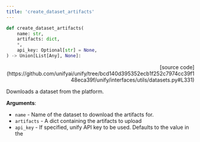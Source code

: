 ```yaml
---
title: 'create_dataset_artifacts'
---
```


```python
def create_dataset_artifacts(
    name: str,
    artifacts: dict,
    *,
    api_key: Optional[str] = None,
) -> Union[List[Any], None]:
```

<p align="right">[source code](https://github.com/unifyai/unify/tree/bcd140d395352ecb1f252c7974cc39f148eca39f/unify/interfaces/utils/datasets.py#L331)</p>

Downloads a dataset from the platform.

**Arguments**:

- `name` - Name of the dataset to download the artifacts for.
- `artifacts` - A dict containing the artifacts to upload
- `api_key` - If specified, unify API key to be used. Defaults to the value in the